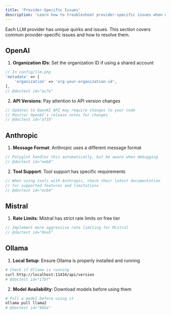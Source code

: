 ```yaml
---
title: 'Provider-Specific Issues'
description: 'Learn how to troubleshoot provider-specific issues when using Polyglot.'
---
```


Each LLM provider has unique quirks and issues. This section covers common provider-specific issues and how to resolve them.


## OpenAI

1. **Organization IDs**: Set the organization ID if using a shared account
```php
// In config/llm.php
'metadata' => [
    'organization' => 'org-your-organization-id',
],
// @doctest id="ac7e"
```

2. **API Versions**: Pay attention to API version changes
```php
// Updates to OpenAI API may require changes to your code
// Monitor OpenAI's release notes for changes
// @doctest id="af35"
```

## Anthropic

1. **Message Format**: Anthropic uses a different message format
```php
// Polyglot handles this automatically, but be aware when debugging
// @doctest id="eeb8"
```

2. **Tool Support**: Tool support has specific requirements
```php
// When using tools with Anthropic, check their latest documentation
// for supported features and limitations
// @doctest id="ecb4"
```

## Mistral

1. **Rate Limits**: Mistral has strict rate limits on free tier
```php
// Implement more aggressive rate limiting for Mistral
// @doctest id="0ea5"
```


## Ollama

1. **Local Setup**: Ensure Ollama is properly installed and running
```bash
# Check if Ollama is running
curl http://localhost:11434/api/version
# @doctest id="17bf"
```

2. **Model Availability**: Download models before using them
```bash
# Pull a model before using it
ollama pull llama2
# @doctest id="86ba"
```
